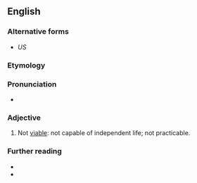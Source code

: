 ==English==

===Alternative forms===
* {{l|en|non-viable}} ''US''

===Etymology===
{{prefix|en|non|viable}}

===Pronunciation===
* {{rhymes|en|aɪəbəl|s=4}}

===Adjective===
{{en-adj|-}}

# Not [[viable]]: not capable of independent life; not practicable.
#: {{syn|en|unviable|inviable}}

===Further reading===
* {{R:GNV|nonviable, non-viable, unviable, inviable}}
* {{R:OneLook}}